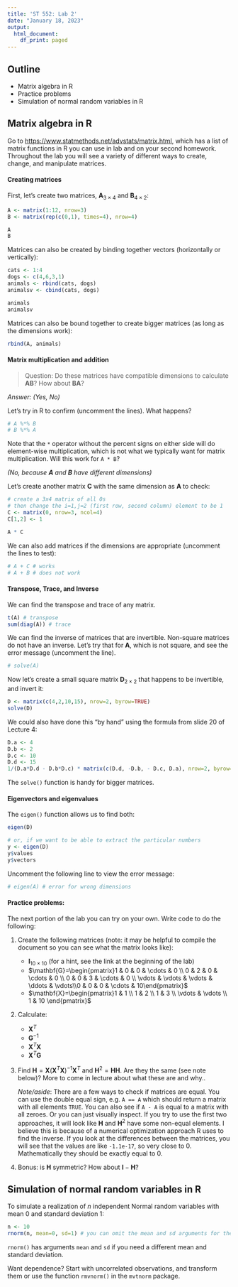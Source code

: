 ```yaml
---
title: 'ST 552: Lab 2'
date: "January 18, 2023"
output:
  html_document:
    df_print: paged
---
```


## Outline

- Matrix algebra in R
- Practice problems
- Simulation of normal random variables in R

## Matrix algebra in R

Go to [https://www.statmethods.net/advstats/matrix.html](https://www.statmethods.net/advstats/matrix.html), which has a list of matrix functions in R you can use in lab and on your second homework. Throughout the lab you will see a variety of different ways to create, change, and manipulate matrices.

#### Creating matrices

First, let's create two matrices, $\mathbf{A}_{3\times 4}$ and $\mathbf{B}_{4\times 2}$:

```r
A <- matrix(1:12, nrow=3)
B <- matrix(rep(c(0,1), times=4), nrow=4)

A
B
```

Matrices can also be created by binding together vectors (horizontally or vertically):

```r
cats <- 1:4
dogs <- c(4,6,3,1)
animals <- rbind(cats, dogs)
animalsv <- cbind(cats, dogs)

animals
animalsv
```

Matrices can also be bound together to create bigger matrices (as long as the dimensions work):

```r
rbind(A, animals)
```


#### Matrix multiplication and addition

> Question: Do these matrices have compatible dimensions to calculate $\mathbf{AB}$? How about $\mathbf{BA}$?

*Answer: (Yes, No)*

Let's try in R to confirm (uncomment the lines). What happens?

```r
# A %*% B
# B %*% A
```

Note that the `*` operator without the percent signs on either side will do element-wise multiplication, which is not what we typically want for matrix multiplication. Will this work for `A * B`?

*(No, because $\mathbf{A}$ and $\mathbf{B}$ have different dimensions)*

Let's create another matrix $\mathbf{C}$ with the same dimension as $\mathbf{A}$ to check:

```r
# create a 3x4 matrix of all 0s
# then change the i=1,j=2 (first row, second column) element to be 1
C <- matrix(0, nrow=3, ncol=4)
C[1,2] <- 1

A * C
```

We can also add matrices if the dimensions are appropriate (uncomment the lines to test):

```r
# A + C # works
# A + B # does not work
```

#### Transpose, Trace, and Inverse

We can find the transpose and trace of any matrix.

```r
t(A) # transpose
sum(diag(A)) # trace
```

We can find the inverse of matrices that are invertible. Non-square matrices do not have an inverse. Let's try that for $\mathbf{A}$, which is not square, and see the error message (uncomment the line).

```r
# solve(A)
```

Now let's create a small square matrix $\mathbf{D}_{2\times 2}$ that happens to be invertible, and invert it:

```r
D <- matrix(c(4,2,10,15), nrow=2, byrow=TRUE)
solve(D)
```

We could also have done this "by hand" using the formula from slide 20 of Lecture 4:

```r
D.a <- 4
D.b <- 2
D.c <- 10
D.d <- 15
1/(D.a*D.d - D.b*D.c) * matrix(c(D.d, -D.b, - D.c, D.a), nrow=2, byrow=TRUE)
```

The `solve()` function is handy for bigger matrices.

#### Eigenvectors and eigenvalues

The `eigen()` function allows us to find both:

```r
eigen(D)
```

```r
# or, if we want to be able to extract the particular numbers
y <- eigen(D)
y$values
y$vectors
```

Uncomment the following line to view the error message:

```r
# eigen(A) # error for wrong dimensions
```

#### Practice problems:

The next portion of the lab you can try on your own. Write code to do the following:

1. Create the following matrices (note: it may be helpful to compile the document so you can see what the matrix looks like):
    - $\mathbf{I}_{10\times 10}$ (for a hint, see the link at the beginning of the lab)
    - $\mathbf{G}=\begin{pmatrix}1 & 0 & 0 & \cdots & 0 \\ 0 & 2 & 0 & \cdots & 0 \\ 0 & 0 & 3 & \cdots & 0 \\ \vdots & \vdots & \vdots & \ddots & \vdots\\0 & 0 & 0 & \cdots & 10\end{pmatrix}$ 
    - $\mathbf{X}=\begin{pmatrix}1 & 1 \\ 1 & 2 \\ 1 & 3 \\ \vdots & \vdots \\ 1 & 10 \end{pmatrix}$ 

2. Calculate:
    - $\mathbf{X}^T$
    - $\mathbf{G}^{-1}$
    - $\mathbf{X}^T\mathbf{X}$
    - $\mathbf{X}^T\mathbf{G}$

3. Find $\mathbf{H} = \mathbf{X}(\mathbf{X}^T\mathbf{X})^{-1}\mathbf{X}^T$ and $\mathbf{H}^2=\mathbf{HH}$. Are they the same (see note below)? More to come in lecture about what these are and why..

    *Note/aside*: There are a few ways to check if matrices are equal. You can use the double equal sign, e.g. `A == A` which should return a matrix with all elements `TRUE`. You can also see if `A - A` is equal to a matrix with all zeroes. Or you can just visually inspect. If you try to use the first two approaches, it will look like $\mathbf{H}$ and $\mathbf{H}^2$ have some non-equal elements. I believe this is because of a numerical optimization approach R uses to find the inverse. If you look at the differences between the matrices, you will see that the values are like `-1.1e-17`, so very close to 0. Mathematically they should be exactly equal to 0.

4. Bonus: is $\mathbf{H}$ symmetric? How about $\mathbf{I}-\mathbf{H}$?

## Simulation of normal random variables in R

To simulate a realization of $n$ independent Normal random variables with mean 0 and standard deviation 1:

```r
n <- 10
rnorm(n, mean=0, sd=1) # you can omit the mean and sd arguments for the standard normal - these are the defaults
```

`rnorm()` has arguments `mean` and `sd` if you need a different mean and standard deviation.

Want dependence? Start with uncorrelated observations, and transform them or use the function `rmvnorm()` in the `mvtnorm` package.